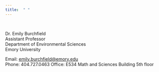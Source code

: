 ```yaml
---
title:  " "
---
```


<br />

Dr. Emily Burchfield  
Assistant Professor   
Department of Environmental Sciences  
Emory University

Email:  [emily.burchfield@emory.edu](mailto:emily.burchfield@emory.edu)  
Phone:  404.727.0463
Office:  E534 Math and Sciences Building 5th floor




